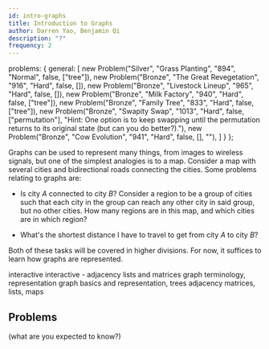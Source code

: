 ```yaml
---
id: intro-graphs
title: Introduction to Graphs
author: Darren Yao, Benjamin Qi
description: "?"
frequency: 2
---
```



  problems: {
    general: [
      new Problem("Silver", "Grass Planting", "894", "Normal", false, ["tree"]),
      new Problem("Bronze", "The Great Revegetation", "916", "Hard", false, []),
      new Problem("Bronze", "Livestock Lineup", "965", "Hard", false, []),
      new Problem("Bronze", "Milk Factory", "940", "Hard", false, ["tree"]),
      new Problem("Bronze", "Family Tree", "833", "Hard", false, ["tree"]),
      new Problem("Bronze", "Swapity Swap", "1013", "Hard", false, ["permutation"], "Hint: One option is to keep swapping until the permutation returns to its original state (but can you do better?)."),
      new Problem("Bronze", "Cow Evolution", "941", "Hard", false, [], ""),
    ]
  }
};

Graphs can be used to represent many things, from images to wireless signals, but one of the simplest analogies is to a map. Consider a map with several cities and bidirectional roads connecting the cities. Some problems relating to graphs are:

 - Is city $A$ connected to city $B$? Consider a region to be a group of cities such that each city in the group can reach any other city in said group, but no other cities. How many regions are in this map, and which cities are in which region?

 - What's the shortest distance I have to travel to get from city $A$ to city $B$?

Both of these tasks will be covered in higher divisions. For now, it suffices to learn how graphs are represented.

<resources>
  <resource source="CSA" title="Introduction to Graphs" url="introduction_to_graphs" starred>interactive</resource>
  <resource source="CSA" title="Graph Representations" url="graph_representation" starred>interactive - adjacency lists and matrices</resource>
  <resource source="CPH" title="11 - Basics of Graphs" starred>graph terminology, representation</resource>
  <resource source="IUSACO" title="10.1 to 10.3 - Graph Theory" starred>graph basics and representation, trees</resource>
  <resource source="PAPS" title="6.4 - Graphs">adjacency matrices, lists, maps</resource>
  <resource source="TC" title="Intro to Graphs Section 1" url="introduction-to-graphs-and-their-data-structures-section-1"></resource>
</resources>

## Problems

(what are you expected to know?)

<problems-list problems={metadata.problems.general} />